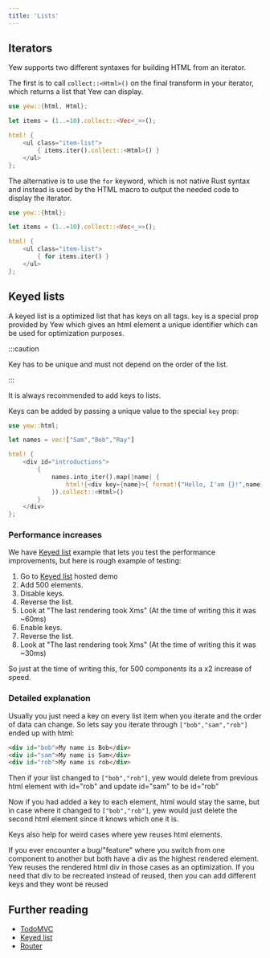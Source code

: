 ```yaml
---
title: 'Lists'
---
```



## Iterators

Yew supports two different syntaxes for building HTML from an iterator.

<Tabs>
  <TabItem value="Syntax type 1" label="Syntax type 1">

The first is to call `collect::<Html>()` on the final transform in your iterator, which returns a
list that Yew can display.

```rust
use yew::{html, Html};

let items = (1..=10).collect::<Vec<_>>();

html! {
    <ul class="item-list">
        { items.iter().collect::<Html>() }
    </ul>
};
```

  </TabItem>
  <TabItem value="Syntax type 2" label="Syntax type 2">

The alternative is to use the `for` keyword, which is not native Rust syntax and instead is used by
the HTML macro to output the needed code to display the iterator.

```rust
use yew::{html};

let items = (1..=10).collect::<Vec<_>>();

html! {
    <ul class="item-list">
        { for items.iter() }
    </ul>
};
```

  </TabItem>
</Tabs>

## Keyed lists

A keyed list is a optimized list that has keys on all tags.
`key` is a special prop provided by Yew which gives an html element a unique identifier which can be used for optimization purposes.

:::caution

Key has to be unique and must not depend on the order of the list.

:::

It is always recommended to add keys to lists.

Keys can be added by passing a unique value to the special `key` prop:

```rust , ignore
use yew::html;

let names = vec!["Sam","Bob","Ray"]

html! {
    <div id="introductions">
        {
            names.into_iter().map(|name| {
                html!{<div key={name}>{ format!("Hello, I'am {}!",name) }</div>}
            }).collect::<Html>()
        }
    </div>
};

```

### Performance increases

We have [Keyed list](https://github.com/yewstack/yew/tree/yew-v0.19.3/examples/keyed_list) example that lets you test the performance improvements, but here is rough example of testing:

1. Go to [Keyed list](https://github.com/yewstack/yew/tree/yew-v0.19.3/examples/keyed_list) hosted demo
2. Add 500 elements.
3. Disable keys.
4. Reverse the list.
5. Look at "The last rendering took Xms" (At the time of writing this it was ~60ms)
6. Enable keys.
7. Reverse the list.
8. Look at "The last rendering took Xms" (At the time of writing this it was ~30ms)

So just at the time of writing this, for 500 components its a x2 increase of speed.

### Detailed explanation

Usually you just need a key on every list item when you iterate and the order of data can change.
So lets say you iterate through `["bob","sam","rob"]` ended up with html:

```html
<div id="bob">My name is Bob</div>
<div id="sam">My name is Sam</div>
<div id="rob">My name is rob</div>
```

Then if your list changed to `["bob","rob"]`,
yew would delete from previous html element with id="rob" and update id="sam" to be id="rob"

Now if you had added a key to each element, html would stay the same, but in case where it changed to `["bob","rob"]`, yew would just delete the second html element since it knows which one it is.

Keys also help for weird cases where yew reuses html elements.

If you ever encounter a bug/"feature" where you switch from one component to another but both have a div as the highest rendered element.
Yew reuses the rendered html div in those cases as an optimization.
If you need that div to be recreated instead of reused, then you can add different keys and they wont be reused

## Further reading

- [TodoMVC](https://github.com/yewstack/yew/tree/yew-v0.19.3/examples/todomvc)
- [Keyed list](https://github.com/yewstack/yew/tree/yew-v0.19.3/examples/keyed_list)
- [Router](https://github.com/yewstack/yew/tree/yew-v0.19.3/examples/router)
